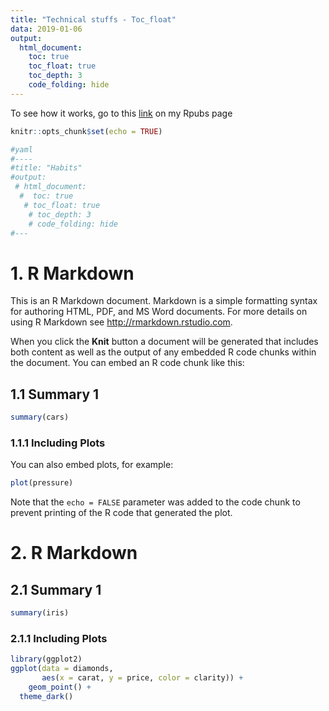 ```yaml
---
title: "Technical stuffs - Toc_float"
data: 2019-01-06
output:
  html_document:
    toc: true
    toc_float: true
    toc_depth: 3
    code_folding: hide
---
```


To see how it works, go to this [link](https://rpubs.com/r_rabbit/Toc_float) on my Rpubs page
```r
knitr::opts_chunk$set(echo = TRUE)

#yaml
#----
#title: "Habits"
#output:
 # html_document:
  #  toc: true
   # toc_float: true
    # toc_depth: 3
    # code_folding: hide
#---

```

# 1. R Markdown 

This is an R Markdown document. Markdown is a simple formatting syntax for authoring HTML, PDF, and MS Word documents. For more details on using R Markdown see <http://rmarkdown.rstudio.com>.

When you click the **Knit** button a document will be generated that includes both content as well as the output of any embedded R code chunks within the document. You can embed an R code chunk like this:

## 1.1 Summary 1
```r
summary(cars)
```

### 1.1.1 Including Plots

You can also embed plots, for example:

```r
plot(pressure)
```

Note that the `echo = FALSE` parameter was added to the code chunk to prevent printing of the R code that generated the plot.

# 2. R Markdown 

## 2.1 Summary 1
```r
summary(iris)
```

### 2.1.1 Including Plots
```r
library(ggplot2)
ggplot(data = diamonds, 
       aes(x = carat, y = price, color = clarity)) +
    geom_point() +
  theme_dark()
```

